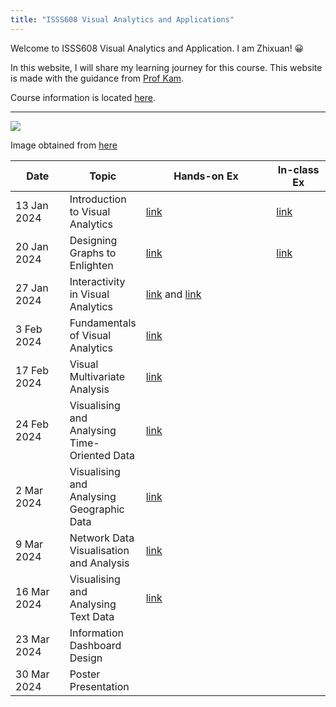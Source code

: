 ```yaml
---
title: "ISSS608 Visual Analytics and Applications"
---
```


Welcome to ISSS608 Visual Analytics and Application. I am Zhixuan! 😀

In this website, I will share my learning journey for this course. This website is made with the guidance from [Prof Kam](https://faculty.smu.edu.sg/profile/kam-tin-seong-486).

Course information is located [here](https://isss608-ay2023-24jan.netlify.app/lesson).

------------------------------------------------------------------------

![](images/Vaa_logo.jpg)

Image obtained from [here](https://wiki.smu.edu.sg/1920t2isss608/File:Vaa_logo.jpg)

| Date        | Topic                                        | Hands-on Ex                                                                                                                                                                  | In-class Ex                                                                     |
|-------------|-------------|---------------------------------|-------------|
| 13 Jan 2024 | Introduction to Visual Analytics             | [link](https://czx-isss608.netlify.app/hands_on_ex/hands_on_ex01/hands_on_ex01)                                                                                              | [link](https://czx-isss608.netlify.app/in_class_ex/in_class_ex01/in_class_ex01) |
| 20 Jan 2024 | Designing Graphs to Enlighten                | [link](https://czx-isss608.netlify.app/hands_on_ex/hands_on_ex02/hands_on_ex02)                                                                                              | [link](https://czx-isss608.netlify.app/in_class_ex/in_class_ex02/in_class_ex02) |
| 27 Jan 2024 | Interactivity in Visual Analytics            | [link](https://czx-isss608.netlify.app/hands_on_ex/hands_on_ex03/hands_on_ex03.1) and [link](https://czx-isss608.netlify.app/hands_on_ex/hands_on_ex03/hands_on_ex03.2.html) |                                                                                 |
| 3 Feb 2024  | Fundamentals of Visual Analytics             | [link](https://czx-isss608.netlify.app/hands_on_ex/hands_on_ex04/hands_on_ex04)                                                                                              |                                                                                 |
| 17 Feb 2024 | Visual Multivariate Analysis                 | [link](https://czx-isss608.netlify.app/hands_on_ex/hands_on_ex05/hands_on_ex05.html)                                                                                         |                                                                                 |
| 24 Feb 2024 | Visualising and Analysing Time-Oriented Data | [link](https://czx-isss608.netlify.app/hands_on_ex/hands_on_ex06/hands_on_ex06.html)                                                                                         |                                                                                 |
| 2 Mar 2024  | Visualising and Analysing Geographic Data    | [link](https://czx-isss608.netlify.app/hands_on_ex/hands_on_ex07/hands_on_ex07.html)                                                                                         |                                                                                 |
| 9 Mar 2024  | Network Data Visualisation and Analysis      | [link](https://czx-isss608.netlify.app/hands_on_ex/hands_on_ex08/hands_on_ex08.html)                                                                                         |                                                                                 |
| 16 Mar 2024 | Visualising and Analysing Text Data          | [link](https://czx-isss608.netlify.app/hands_on_ex/hands_on_ex09/hands_on_ex09.html)                                                                                         |                                                                                 |
| 23 Mar 2024 | Information Dashboard Design                 |                                                                                                                                                                              |                                                                                 |
| 30 Mar 2024 | Poster Presentation                          |                                                                                                                                                                              |                                                                                 |
